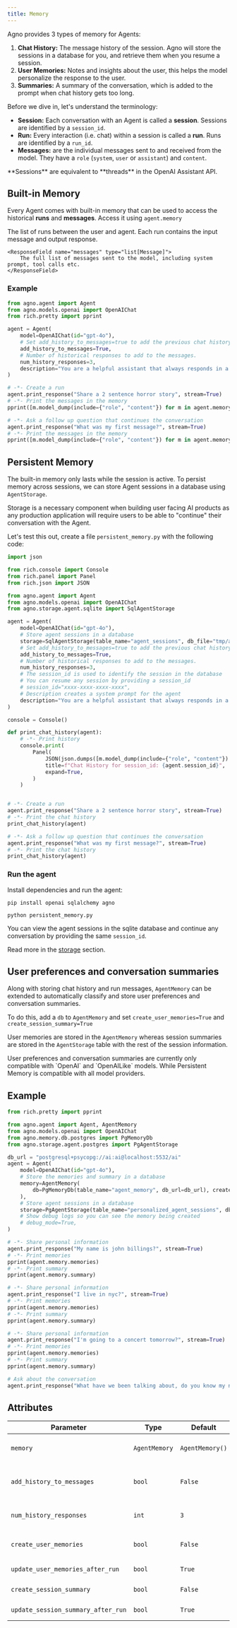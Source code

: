 ```yaml
---
title: Memory
---
```


Agno provides 3 types of memory for Agents:

1. **Chat History:** The message history of the session. Agno will store the sessions in a database for you, and retrieve them when you resume a session.
2. **User Memories:** Notes and insights about the user, this helps the model personalize the response to the user.
3. **Summaries:** A summary of the conversation, which is added to the prompt when chat history gets too long.

Before we dive in, let's understand the terminology:

- **Session:** Each conversation with an Agent is called a **session**. Sessions are identified by a `session_id`.
- **Run:** Every interaction (i.e. chat) within a session is called a **run**. Runs are identified by a `run_id`.
- **Messages:** are the individual messages sent to and received from the model. They have a `role` (`system`, `user` or `assistant`) and `content`.

<Tip>
**Sessions** are equivalent to **threads** in the OpenAI Assistant API.
</Tip>

## Built-in Memory

Every Agent comes with built-in memory that can be used to access the historical **runs** and **messages**. Access it using `agent.memory`

<Expandable title="AgentMemory">
    <ResponseField name="runs" type="list[AgentRun]">
        The list of runs between the user and agent. Each run contains the input message and output response.
    </ResponseField>

    <ResponseField name="messages" type="list[Message]">
        The full list of messages sent to the model, including system prompt, tool calls etc.
    </ResponseField>
</Expandable>

### Example

```python agent_memory.py
from agno.agent import Agent
from agno.models.openai import OpenAIChat
from rich.pretty import pprint

agent = Agent(
    model=OpenAIChat(id="gpt-4o"),
    # Set add_history_to_messages=true to add the previous chat history to the messages sent to the Model.
    add_history_to_messages=True,
    # Number of historical responses to add to the messages.
    num_history_responses=3,
    description="You are a helpful assistant that always responds in a polite, upbeat and positive manner.",
)

# -*- Create a run
agent.print_response("Share a 2 sentence horror story", stream=True)
# -*- Print the messages in the memory
pprint([m.model_dump(include={"role", "content"}) for m in agent.memory.messages])

# -*- Ask a follow up question that continues the conversation
agent.print_response("What was my first message?", stream=True)
# -*- Print the messages in the memory
pprint([m.model_dump(include={"role", "content"}) for m in agent.memory.messages])
```

## Persistent Memory

The built-in memory only lasts while the session is active. To persist memory across sessions, we can store Agent sessions in a database using `AgentStorage`.

Storage is a necessary component when building user facing AI products as any production application will require users to be able to "continue" their conversation with the Agent.

Let's test this out, create a file `persistent_memory.py` with the following code:

```python persistent_memory.py
import json

from rich.console import Console
from rich.panel import Panel
from rich.json import JSON

from agno.agent import Agent
from agno.models.openai import OpenAIChat
from agno.storage.agent.sqlite import SqlAgentStorage

agent = Agent(
    model=OpenAIChat(id="gpt-4o"),
    # Store agent sessions in a database
    storage=SqlAgentStorage(table_name="agent_sessions", db_file="tmp/agent_storage.db"),
    # Set add_history_to_messages=true to add the previous chat history to the messages sent to the Model.
    add_history_to_messages=True,
    # Number of historical responses to add to the messages.
    num_history_responses=3,
    # The session_id is used to identify the session in the database
    # You can resume any session by providing a session_id
    # session_id="xxxx-xxxx-xxxx-xxxx",
    # Description creates a system prompt for the agent
    description="You are a helpful assistant that always responds in a polite, upbeat and positive manner.",
)

console = Console()

def print_chat_history(agent):
    # -*- Print history
    console.print(
        Panel(
            JSON(json.dumps([m.model_dump(include={"role", "content"}) for m in agent.memory.messages]), indent=4),
            title=f"Chat History for session_id: {agent.session_id}",
            expand=True,
        )
    )


# -*- Create a run
agent.print_response("Share a 2 sentence horror story", stream=True)
# -*- Print the chat history
print_chat_history(agent)

# -*- Ask a follow up question that continues the conversation
agent.print_response("What was my first message?", stream=True)
# -*- Print the chat history
print_chat_history(agent)
```

### Run the agent

Install dependencies and run the agent:

```shell
pip install openai sqlalchemy agno

python persistent_memory.py
```

You can view the agent sessions in the sqlite database and continue any conversation by providing the same `session_id`.

Read more in the [storage](/agents/storage) section.

## User preferences and conversation summaries

Along with storing chat history and run messages, `AgentMemory` can be extended to automatically classify and store user preferences and conversation summaries.

To do this, add a `db` to `AgentMemory` and set `create_user_memories=True` and `create_session_summary=True`

User memories are stored in the `AgentMemory` whereas session summaries are stored in the `AgentStorage` table with the rest of the session information.

<Note>
  User preferences and conversation summaries are currently only compatible with
  `OpenAI` and `OpenAILike` models. While Persistent Memory is compatible with
  all model providers.
</Note>

## Example

```python personalized_memories_and_summaries.py
from rich.pretty import pprint

from agno.agent import Agent, AgentMemory
from agno.models.openai import OpenAIChat
from agno.memory.db.postgres import PgMemoryDb
from agno.storage.agent.postgres import PgAgentStorage

db_url = "postgresql+psycopg://ai:ai@localhost:5532/ai"
agent = Agent(
    model=OpenAIChat(id="gpt-4o"),
    # Store the memories and summary in a database
    memory=AgentMemory(
        db=PgMemoryDb(table_name="agent_memory", db_url=db_url), create_user_memories=True, create_session_summary=True
    ),
    # Store agent sessions in a database
    storage=PgAgentStorage(table_name="personalized_agent_sessions", db_url=db_url),
    # Show debug logs so you can see the memory being created
    # debug_mode=True,
)

# -*- Share personal information
agent.print_response("My name is john billings?", stream=True)
# -*- Print memories
pprint(agent.memory.memories)
# -*- Print summary
pprint(agent.memory.summary)

# -*- Share personal information
agent.print_response("I live in nyc?", stream=True)
# -*- Print memories
pprint(agent.memory.memories)
# -*- Print summary
pprint(agent.memory.summary)

# -*- Share personal information
agent.print_response("I'm going to a concert tomorrow?", stream=True)
# -*- Print memories
pprint(agent.memory.memories)
# -*- Print summary
pprint(agent.memory.summary)

# Ask about the conversation
agent.print_response("What have we been talking about, do you know my name?", stream=True)
```

## Attributes

| Parameter                          | Type          | Default         | Description                                                                                                     |
| ---------------------------------- | ------------- | --------------- | --------------------------------------------------------------------------------------------------------------- |
| `memory`                           | `AgentMemory` | `AgentMemory()` | Agent's memory object used for storing and retrieving information.                                              |
| `add_history_to_messages`          | `bool`        | `False`         | If true, adds the chat history to the messages sent to the Model. Also known as `add_chat_history_to_messages`. |
| `num_history_responses`            | `int`         | `3`             | Number of historical responses to add to the messages.                                                          |
| `create_user_memories`             | `bool`        | `False`         | If true, create and store personalized memories for the user.                                                   |
| `update_user_memories_after_run`   | `bool`        | `True`          | If true, update memories for the user after each run.                                                           |
| `create_session_summary`           | `bool`        | `False`         | If true, create and store session summaries.                                                                    |
| `update_session_summary_after_run` | `bool`        | `True`          | If true, update session summaries after each run.                                                               |

